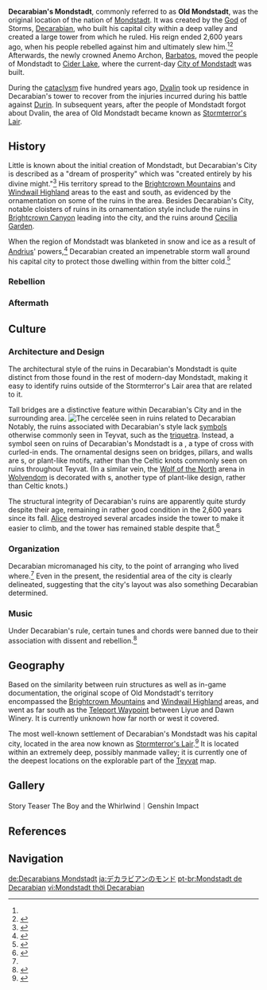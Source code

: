 {{Terminology Infobox
|image        = Stormterror's Lair.png
|type         = Ancient Civilizations
|type2        = Lore
|region       = Mondstadt
}}
'''Decarabian's Mondstadt''', commonly referred to as '''Old Mondstadt''', was the original location of the nation of [[Mondstadt]]. It was created by the [[God]] of Storms, [[Decarabian]], who built his capital city within a deep valley and created a large tower from which he ruled. His reign ended 2,600 years ago, when his people rebelled against him and ultimately slew him.<ref name="Venti4"/><ref name="AB">{{Ref/Weapon|Amos' Bow}}</ref> Afterwards, the newly crowned Anemo Archon, [[Barbatos]], moved the people of Mondstadt to [[Cider Lake]], where the current-day [[City of Mondstadt]] was built.

During the [[cataclysm]] five hundred years ago, [[Dvalin]] took up residence in Decarabian's tower to recover from the injuries incurred during his battle against [[Durin]]. In subsequent years, after the people of Mondstadt forgot about Dvalin, the area of Old Mondstadt became known as [[Stormterror's Lair]].

==History==
Little is known about the initial creation of Mondstadt, but Decarabian's City is described as a "dream of prosperity" which was "created entirely by his divine might."<ref>{{Ref/Item|Tile of Decarabian's Tower}}</ref> His territory spread to the [[Brightcrown Mountains]] and [[Windwail Highland]] areas to the east and south, as evidenced by the ornamentation on some of the ruins in the area. Besides Decarabian's City, notable cloisters of ruins in its ornamentation style include the ruins in [[Brightcrown Canyon]] leading into the city, and the ruins around [[Cecilia Garden]].

When the region of Mondstadt was blanketed in snow and ice as a result of [[Andrius]]' powers,<ref>{{Ref/Item|Spirit Locket of Boreas}}</ref> Decarabian created an impenetrable storm wall around his capital city to protect those dwelling within from the bitter cold.<ref name="Venti4">{{Ref/CS|Venti|4}}</ref>

===Rebellion===
===Aftermath===

==Culture==
===Architecture and Design===
The architectural style of the ruins in Decarabian's Mondstadt is quite distinct from those found in the rest of modern-day Mondstadt, making it easy to identify ruins outside of the Stormterror's Lair area that are related to it.

Tall bridges are a distinctive feature within Decarabian's City and in the surrounding area.
[[File:Decarabian's Cercelée.png|thumb|The cercelée seen in ruins related to Decarabian]]
Notably, the ruins associated with Decarabian's style lack [[Symbols in Teyvat|symbols]] otherwise commonly seen in Teyvat, such as the [[triquetra]]. Instead, a symbol seen on ruins of Decarabian's Mondstadt is a {{w|cercelée}}, a type of cross with curled-in ends. The ornamental designs seen on bridges, pillars, and walls are {{w|margent}}s, or plant-like motifs, rather than the Celtic knots commonly seen on ruins throughout Teyvat. (In a similar vein, the [[Wolf of the North]] arena in [[Wolvendom]] is decorated with {{w|Arabesque}}s, another type of plant-like design, rather than Celtic knots.)

The structural integrity of Decarabian's ruins are apparently quite sturdy despite their age, remaining in rather good condition in the 2,600 years since its fall. [[Alice]] destroyed several arcades inside the tower to make it easier to climb, and the tower has remained stable despite that.<ref name="TTG">{{Ref/Book|Teyvat Travel Guide|1}}</ref>

===Organization===
Decarabian micromanaged his city, to the point of arranging who lived where.<ref name="TTG" /> Even in the present, the residential area of the city is clearly delineated, suggesting that the city's layout was also something Decarabian determined.

===Music===
Under Decarabian's rule, certain tunes and chords were banned due to their association with dissent and rebellion.<ref>{{Ref/Weapon|Song of Broken Pines}}</ref>

==Geography==
Based on the similarity between ruin structures as well as in-game documentation, the original scope of Old Mondstadt's territory encompassed the [[Brightcrown Mountains]] and [[Windwail Highland]] areas, and went as far south as the [[Teleport Waypoint]] between Liyue and Dawn Winery. It is currently unknown how far north or west it covered.

The most well-known settlement of Decarabian's Mondstadt was his capital city, located in the area now known as [[Stormterror's Lair]].<ref>{{Ref/Item|Debris of Decarabian's City}}</ref> It is located within an extremely deep, possibly manmade valley; it is currently one of the deepest locations on the explorable part of the [[Teyvat]] map.

==Gallery==
<gallery>
Story Teaser The Boy and the Whirlwind｜Genshin Impact
</gallery>

==References==
{{Reflist|2}}

==Navigation==
{{Lore Navbox|Civilization}}

[[de:Decarabians Mondstadt]]
[[ja:デカラビアンのモンド]]
[[pt-br:Mondstadt de Decarabian]]
[[vi:Mondstadt thời Decarabian]]
